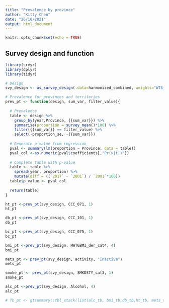 ```yaml
---
title: "Prevalence by province"
author: "Kitty Chen"
date: "26/10/2021"
output: html_document
---
```


```r
knitr::opts_chunk$set(echo = TRUE)
```

## Survey design and function
```r
library(srvyr)
library(dplyr)
library(tidyr)

# Design
svy_design <- as_survey_design(.data=harmonized_combined, weights="WTS_M")

# Prevalence for provinces and territories
prev_pt <- function(design, sum_var, filter_value){
  
  # Prevalence 
  table <- design %>%
    group_by(year,Province, {{sum_var}}) %>%
    summarise(proportion = survey_mean()*100) %>%
    filter({{sum_var}} == filter_value) %>%
    select(-proportion_se, -{{sum_var}})
  
  # Generate p-value from regression
  pval <- summary(lm(proportion ~ Province, data = table))
  pval_col <-as.numeric(pval$coefficients[,"Pr(>|t|)"])
  
  # Complete table with p-value
  table <- table %>%
    spread(year, proportion) %>%
    mutate(diff = ((`2017` - `2001`) / `2001`*100))
  table$p_value <- pval_col
  
  return(table)
}
```


```r
ht_pt <-prev_pt(svy_design, CCC_071, 1)
ht_pt 
```

```r
db_pt <-prev_pt(svy_design, CCC_101, 1)
db_pt
```

```r
bc_pt <-prev_pt(svy_design, CCC_075, 1)
bc_pt
```

```r
bmi_pt <-prev_pt(svy_design, HWTGBMI_der_cat4, 4)
bmi_pt
```

```r
mets_pt <- prev_pt(svy_design, activity, "Inactive")
mets_pt
```

```r
smoke_pt <- prev_pt(svy_design, SMKDSTY_cat3, 1)
smoke_pt
```

```r
alc_pt <-prev_pt(svy_design, Alcohol, 4)
alc_pt
```

```r
# Tb_pt <- gtsummary::tbl_stack(list(alc_tb, bmi_tb,db_tb,ht_tb, mets_tb,smoke_tb))

```
